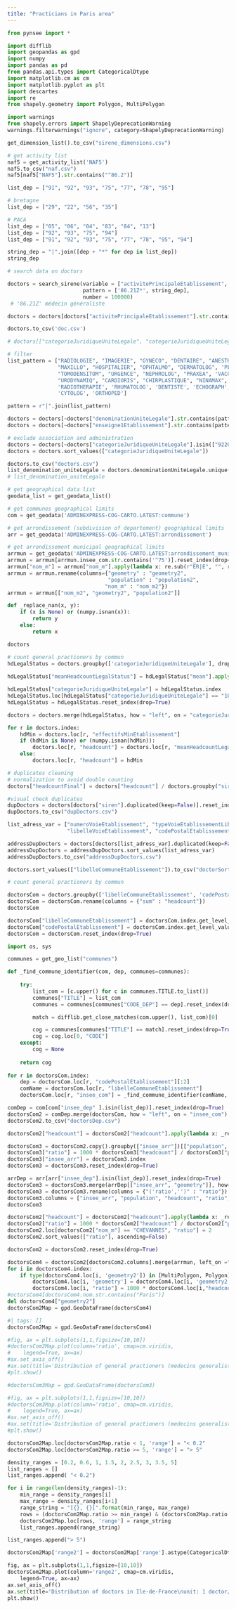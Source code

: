 ```yaml
---
title: "Practicians in Paris area"
---
```


```python
from pynsee import *

import difflib
import geopandas as gpd
import numpy
import pandas as pd
from pandas.api.types import CategoricalDtype
import matplotlib.cm as cm
import matplotlib.pyplot as plt
import descartes
import re
from shapely.geometry import Polygon, MultiPolygon
```

```python
import warnings
from shapely.errors import ShapelyDeprecationWarning
warnings.filterwarnings("ignore", category=ShapelyDeprecationWarning)
```

```python
get_dimension_list().to_csv("sirene_dimensions.csv")
```

```python
# get activity list
naf5 = get_activity_list('NAF5')
naf5.to_csv("naf.csv")
naf5[naf5["NAF5"].str.contains("^86.2")]
```

```python
list_dep = ["91", "92", "93", "75", "77", "78", "95"]

# bretagne
list_dep = ["29", "22", "56", "35"]

# PACA
list_dep = ["05", "06", "04", "83", "84", "13"]
list_dep = ["92", "93", "75", "94"]
list_dep = ["91", "92", "93", "75", "77", "78", "95", "94"]

string_dep = "|".join([dep + "*" for dep in list_dep])
string_dep
```

```python
# search data on doctors

doctors = search_sirene(variable = ["activitePrincipaleEtablissement", "codePostalEtablissement"],
                        pattern = ['86.21Z*', string_dep],
                        number = 100000)
 # '86.21Z' médecin généraliste

doctors = doctors[doctors["activitePrincipaleEtablissement"].str.contains("^86.21Z")].reset_index(drop=True)
```

```python
doctors.to_csv('doc.csv')
```

```python
# doctors[["categorieJuridiqueUniteLegale", "categorieJuridiqueUniteLegaleLibelle"]].drop_duplicates()
```

```python
# filter
list_pattern = ["RADIOLOGIE", "IMAGERIE", "GYNECO", "DENTAIRE", "ANESTHES", 'P.M.I', 'INFANTILE', 'CARDIOLOG',
                "MAXILLO", "HOSPITALIER", "OPHTALMO", "DERMATOLOG", 'PLANIFICATION', 'MAIRIE', 'THORACIQUE',
                "TOMODENSITOM", "URGENCE", "NEPHROLOG", "PRAXEA", 'VACCINATION', 'SCOLAIRE', 'CANCER', 'STOMATOLO',
                "URODYNAMIQ", "CARDIORIS", "CHIRPLASTIQUE", "NINAMAX", "CICOF", 'MATERNELLE', 'DIALYSE',
                'RADIOTHERAPIE', 'RHUMATOLOG', 'DENTISTE', 'ECHOGRAPH', 'PATHOLOG', 'CHIRURGIE', 'ESTHETIQ',
                'CYTOLOG', 'ORTHOPED']

pattern = r"|".join(list_pattern)
```

```python
doctors = doctors[~doctors["denominationUniteLegale"].str.contains(pattern, regex=True, na=False)].reset_index(drop=True)
doctors = doctors[~doctors["enseigne1Etablissement"].str.contains(pattern, regex=True, na=False)].reset_index(drop=True)

# exclude association and administration
doctors = doctors[~doctors["categorieJuridiqueUniteLegale"].isin(["9220", "7220"])].reset_index(drop=True)
doctors = doctors.sort_values(["categorieJuridiqueUniteLegale"])

doctors.to_csv("doctors.csv")
list_denomination_uniteLegale = doctors.denominationUniteLegale.unique()
# list_denomination_uniteLegale                 
```

```python
# get geographical data list
geodata_list = get_geodata_list()

# get communes geographical limits
com = get_geodata('ADMINEXPRESS-COG-CARTO.LATEST:commune')

# get arrondissement (subdivision of departement) geographical limits
arr = get_geodata('ADMINEXPRESS-COG-CARTO.LATEST:arrondissement')
```

```python
# get arrondissement municipal geographical limits
arrmun = get_geodata('ADMINEXPRESS-COG-CARTO.LATEST:arrondissement_municipal')
arrmun = arrmun[arrmun.insee_com.str.contains('^75')].reset_index(drop=True)
arrmun["nom_m"] = arrmun["nom_m"].apply(lambda x: re.sub(r"ER|E", "", re.sub(" ARRONDISSEMENT", "", x)))
arrmun = arrmun.rename(columns={"geometry" : "geometry2",
                                "population" : "population2",
                               "nom_m" : "nom_m2"})
arrmun = arrmun[["nom_m2", "geometry2", "population2"]]
```

```python
def _replace_nan(x, y):
    if (x is None) or (numpy.isnan(x)):
        return y
    else:
        return x
```

```python
doctors
```

```python
# count general practioners by commun
hdLegalStatus = doctors.groupby(['categorieJuridiqueUniteLegale'], dropna=True)['effectifsMinEtablissement'].agg(['mean', "count"])
   
hdLegalStatus["meanHeadcountLegalStatus"] = hdLegalStatus["mean"].apply(lambda x: _replace_nan(x, 1))

hdLegalStatus["categorieJuridiqueUniteLegale"] = hdLegalStatus.index
hdLegalStatus.loc[hdLegalStatus["categorieJuridiqueUniteLegale"] == "1000", "meanHeadcountLegalStatus"] = 1
hdLegalStatus = hdLegalStatus.reset_index(drop=True)

doctors = doctors.merge(hdLegalStatus, how = "left", on = "categorieJuridiqueUniteLegale").reset_index(drop=True)

for r in doctors.index:
    hdMin = doctors.loc[r, "effectifsMinEtablissement"]
    if (hdMin is None) or (numpy.isnan(hdMin)):
        doctors.loc[r, "headcount"] = doctors.loc[r, "meanHeadcountLegalStatus"]
    else:
        doctors.loc[r, "headcount"] = hdMin
```

```python
# duplicates cleaning
# normalization to avoid double counting
doctors["headcountFinal"] = doctors["headcount"] / doctors.groupby("siren", dropna=True)["headcount"].transform("sum")

#visual check duplicates
dupDoctors = doctors[doctors["siren"].duplicated(keep=False)].reset_index(drop=True)
dupDoctors.to_csv("dupDoctors.csv")

list_adress_var = ["numeroVoieEtablissement", "typeVoieEtablissementLibelle", 
                   "libelleVoieEtablissement", "codePostalEtablissement", "libelleCommuneEtablissement"]

addressDupDoctors = doctors[doctors[list_adress_var].duplicated(keep=False)].reset_index(drop=True)
addressDupDoctors = addressDupDoctors.sort_values(list_adress_var)
addressDupDoctors.to_csv("addressDupDoctors.csv")
```

```python
doctors.sort_values(["libelleCommuneEtablissement"]).to_csv("doctorSortedCom.csv")
```

```python
# count general practioners by commun

doctorsCom = doctors.groupby(['libelleCommuneEtablissement', 'codePostalEtablissement'])['headcountFinal'].agg(['sum'])
doctorsCom = doctorsCom.rename(columns = {"sum" : "headcount"})
doctorsCom
```

```python
doctorsCom["libelleCommuneEtablissement"] = doctorsCom.index.get_level_values("libelleCommuneEtablissement")
doctorsCom["codePostalEtablissement"] = doctorsCom.index.get_level_values("codePostalEtablissement")
doctorsCom = doctorsCom.reset_index(drop=True)
```

```python
import os, sys 

communes = get_geo_list("communes")

def _find_commune_identifier(com, dep, communes=communes):
    
    try:
        list_com = [c.upper() for c in communes.TITLE.to_list()]    
        communes["TITLE"] = list_com    
        communes = communes[communes["CODE_DEP"] == dep].reset_index(drop=True)

        match = difflib.get_close_matches(com.upper(), list_com)[0]

        cog = communes[communes["TITLE"] == match].reset_index(drop=True)
        cog = cog.loc[0, "CODE"]
    except:
        cog = None
    
    return cog      
  
for r in doctorsCom.index:
    dep = doctorsCom.loc[r, "codePostalEtablissement"][:2]
    comName = doctorsCom.loc[r, "libelleCommuneEtablissement"]
    doctorsCom.loc[r, "insee_com"] = _find_commune_identifier(comName, dep)
```

```python
comDep = com[com["insee_dep" ].isin(list_dep)].reset_index(drop=True)
doctorsCom2 = comDep.merge(doctorsCom, how = "left", on = "insee_com")
doctorsCom2.to_csv("doctorsDep.csv")
```

```python
doctorsCom2["headcount"] = doctorsCom2["headcount"].apply(lambda x: _replace_nan(x, 0))

doctorsCom3 = doctorsCom2.copy().groupby(["insee_arr"])[["population", "headcount"]].agg(["sum"])
doctorsCom3["ratio"] = 1000 * doctorsCom3["headcount"] / doctorsCom3["population"]
doctorsCom3["insee_arr"] = doctorsCom3.index
doctorsCom3 = doctorsCom3.reset_index(drop=True)

arrDep = arr[arr["insee_dep"].isin(list_dep)].reset_index(drop=True)
doctorsCom3 = doctorsCom3.merge(arrDep[["insee_arr", "geometry"]], how= "left", on = "insee_arr")
doctorsCom3 = doctorsCom3.rename(columns = {"('ratio','')" : "ratio"})
doctorsCom3.columns = ["insee_arr", "population", "headcount", "ratio", "insee_arr2", "geometry"]
doctorsCom3
```

```python
doctorsCom2["headcount"] = doctorsCom2["headcount"].apply(lambda x: _replace_nan(x, 0))
doctorsCom2["ratio"] = 1000 * doctorsCom2["headcount"] / doctorsCom2["population"]
doctorsCom2.loc[doctorsCom2["nom_m"] == "CHEVANNES", "ratio"] = 2
doctorsCom2.sort_values(["ratio"], ascending=False)
```

```python
doctorsCom2 = doctorsCom2.reset_index(drop=True)

doctorsCom4 = doctorsCom2[doctorsCom2.columns].merge(arrmun, left_on ="libelleCommuneEtablissement", right_on="nom_m2", how="left")
for i in doctorsCom4.index:
    if type(doctorsCom4.loc[i, 'geometry2']) in [MultiPolygon, Polygon]:
        doctorsCom4.loc[i, 'geometry'] = doctorsCom4.loc[i, 'geometry2']
        doctorsCom4.loc[i, "ratio"] = 1000 * doctorsCom4.loc[i,"headcount"] / doctorsCom4.loc[i,"population2"]
#octorsCom4[doctorsCom4.nom.str.contains("Paris")]
del doctorsCom4["geometry2"]
doctorsCom2Map = gpd.GeoDataFrame(doctorsCom4)
```

```python
#| tags: []
doctorsCom2Map = gpd.GeoDataFrame(doctorsCom4)

#fig, ax = plt.subplots(1,1,figsize=[10,10])
#doctorsCom2Map.plot(column='ratio', cmap=cm.viridis,
#    legend=True, ax=ax)
#ax.set_axis_off()
#ax.set(title='Distribution of general practioners (medecins generalistes) in France')
#plt.show()
```

```python
#doctorsCom3Map = gpd.GeoDataFrame(doctorsCom3)

#fig, ax = plt.subplots(1,1,figsize=[10,10])
#doctorsCom3Map.plot(column='ratio', cmap=cm.viridis,
#    legend=True, ax=ax)
#ax.set_axis_off()
#ax.set(title='Distribution of general practioners (medecins generalistes) in France')
#plt.show()
```

```python

doctorsCom2Map.loc[doctorsCom2Map.ratio < 1, 'range'] = "< 0.2"
doctorsCom2Map.loc[doctorsCom2Map.ratio >= 5, 'range'] = "> 5"

density_ranges = [0.2, 0.6, 1, 1.5, 2, 2.5, 3, 3.5, 5]
list_ranges = []
list_ranges.append( "< 0.2")

for i in range(len(density_ranges)-1):
    min_range = density_ranges[i]
    max_range = density_ranges[i+1]
    range_string = "[{}, {}[".format(min_range, max_range)
    rows = (doctorsCom2Map.ratio >= min_range) & (doctorsCom2Map.ratio < max_range)
    doctorsCom2Map.loc[rows, 'range'] = range_string
    list_ranges.append(range_string)

list_ranges.append("> 5")

doctorsCom2Map['range2'] = doctorsCom2Map['range'].astype(CategoricalDtype(categories=list_ranges, ordered=True))
```

```python
fig, ax = plt.subplots(1,1,figsize=[10,10])
doctorsCom2Map.plot(column='range2', cmap=cm.viridis,
    legend=True, ax=ax)
ax.set_axis_off()
ax.set(title='Distribution of doctors in Ile-de-France\nunit: 1 doctor/ 1000 inhabitants')
plt.show()
```

